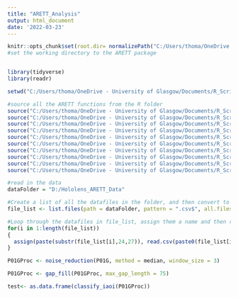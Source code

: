 ```yaml
---
title: "ARETT_Analysis"
output: html_document
date: '2022-03-23'
---
```


```r
knitr::opts_chunk$set(root.dir= normalizePath("C:/Users/thoma/OneDrive - University of Glasgow/Documents/R/ARETT-R-Package-master/R"))
#set the working directory to the ARETT package



```

```r
library(tidyverse)
library(readr)

setwd("C:/Users/thoma/OneDrive - University of Glasgow/Documents/R_Scripts/ARETT-R-Package-master/R/")
```


```r

#source all the ARETT functions from the R folder
source("C:/Users/thoma/OneDrive - University of Glasgow/Documents/R_Scripts/ARETT-R-Package-master/R/calculate_velocity.R")
source("C:/Users/thoma/OneDrive - University of Glasgow/Documents/R_Scripts/ARETT-R-Package-master/R/classify_iaoi.R")
source("C:/Users/thoma/OneDrive - University of Glasgow/Documents/R_Scripts/ARETT-R-Package-master/R/classify_idt.R")
source("C:/Users/thoma/OneDrive - University of Glasgow/Documents/R_Scripts/ARETT-R-Package-master/R/classify_ivt.R")
source("C:/Users/thoma/OneDrive - University of Glasgow/Documents/R_Scripts/ARETT-R-Package-master/R/discard_short_fixations.R")
source("C:/Users/thoma/OneDrive - University of Glasgow/Documents/R_Scripts/ARETT-R-Package-master/R/gap_fill.R")
source("C:/Users/thoma/OneDrive - University of Glasgow/Documents/R_Scripts/ARETT-R-Package-master/R/merge_fixations_iaoi.R")
source("C:/Users/thoma/OneDrive - University of Glasgow/Documents/R_Scripts/ARETT-R-Package-master/R/merge_fixations_idt.R")
source("C:/Users/thoma/OneDrive - University of Glasgow/Documents/R_Scripts/ARETT-R-Package-master/R/merge_fixations_ivt.R")
source("C:/Users/thoma/OneDrive - University of Glasgow/Documents/R_Scripts/ARETT-R-Package-master/R/noise_reduction.R")


```


```r

#read in the data
dataFolder = "D:/Hololens_ARETT_Data"

#Create a list of all the datafiles in the folder, and then convert to a list object - needs full names for the file path
file_list <- list.files(path = dataFolder, pattern = ".csv$", all.files = TRUE, full.names = TRUE, recursive = TRUE)

#Loop through the datafiles in file_list, assign them a name and then read them in
for(i in 1:length(file_list))
{
  assign(paste(substr(file_list[i],24,27)), read.csv(paste0(file_list[i])))
}

```


```r

P01GProc <- noise_reduction(P01G, method = median, window_size = 3)

P01GProc <- gap_fill(P01GProc, max_gap_length = 75)

test<- as.data.frame(classify_iaoi(P01GProc))

```


